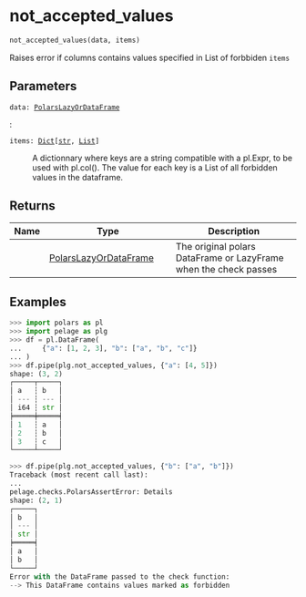 # not_accepted_values { #pelage.not_accepted_values }

```python
not_accepted_values(data, items)
```

Raises error if columns contains values specified in List of forbbiden `items`

## Parameters {.doc-section .doc-section-parameters}

<code><span class="parameter-name">data</span><span class="parameter-annotation-sep">:</span> <span class="parameter-annotation">[PolarsLazyOrDataFrame](`pelage.types.PolarsLazyOrDataFrame`)</span></code>

:

<code><span class="parameter-name">items</span><span class="parameter-annotation-sep">:</span> <span class="parameter-annotation">[Dict](`typing.Dict`)\[[str](`str`), [List](`typing.List`)\]</span></code>

:   A dictionnary where keys are a string compatible with a pl.Expr, to be used with
    pl.col(). The value for each key is a List of all forbidden values in the
    dataframe.

## Returns {.doc-section .doc-section-returns}

| Name   | Type                                                          | Description                                                      |
|--------|---------------------------------------------------------------|------------------------------------------------------------------|
|        | [PolarsLazyOrDataFrame](`pelage.types.PolarsLazyOrDataFrame`) | The original polars DataFrame or LazyFrame when the check passes |

## Examples {.doc-section .doc-section-examples}

```python
>>> import polars as pl
>>> import pelage as plg
>>> df = pl.DataFrame(
...     {"a": [1, 2, 3], "b": ["a", "b", "c"]}
... )
>>> df.pipe(plg.not_accepted_values, {"a": [4, 5]})
shape: (3, 2)
┌─────┬─────┐
│ a   ┆ b   │
│ --- ┆ --- │
│ i64 ┆ str │
╞═════╪═════╡
│ 1   ┆ a   │
│ 2   ┆ b   │
│ 3   ┆ c   │
└─────┴─────┘
```

```python
>>> df.pipe(plg.not_accepted_values, {"b": ["a", "b"]})
Traceback (most recent call last):
...
pelage.checks.PolarsAssertError: Details
shape: (2, 1)
┌─────┐
│ b   │
│ --- │
│ str │
╞═════╡
│ a   │
│ b   │
└─────┘
Error with the DataFrame passed to the check function:
--> This DataFrame contains values marked as forbidden
```
